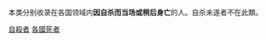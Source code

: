 {{依国家来做的分类|nocat}}

本类分别收录在各国领域内'''因自杀而当场或稍后身亡'''的人。自杀未遂者不在此類。

[[Category:自殺者|]]
[[Category:各國死者|]]